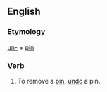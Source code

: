 ==English==

===Etymology===
[[un-]] + [[pin]]

===Verb===
{{en-verb|unpins|unpinning|unpinned|unpinned}}

#To remove a [[pin]], [[undo]] a pin.